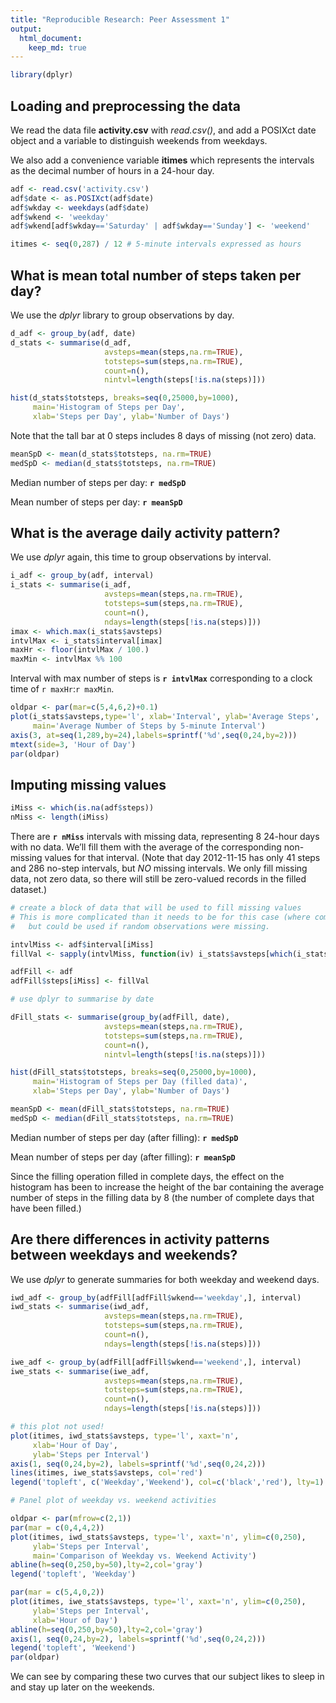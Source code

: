 ```yaml
---
title: "Reproducible Research: Peer Assessment 1"
output: 
  html_document:
    keep_md: true
---
```


```r
library(dplyr)
```

## Loading and preprocessing the data

We read the data file **activity.csv** with *read.csv()*, and add a POSIXct date object and a
variable to distinguish weekends from weekdays.

We also add a convenience variable **itimes** which represents the intervals as the decimal number
of hours in a 24-hour day.

```r
adf <- read.csv('activity.csv')
adf$date <- as.POSIXct(adf$date)
adf$wkday <- weekdays(adf$date)
adf$wkend <- 'weekday'
adf$wkend[adf$wkday=='Saturday' | adf$wkday=='Sunday'] <- 'weekend'

itimes <- seq(0,287) / 12 # 5-minute intervals expressed as hours
```


## What is mean total number of steps taken per day?

We use the *dplyr* library to group observations by day.

```r
d_adf <- group_by(adf, date)
d_stats <- summarise(d_adf, 
                     avsteps=mean(steps,na.rm=TRUE),
                     totsteps=sum(steps,na.rm=TRUE),
                     count=n(),
                     nintvl=length(steps[!is.na(steps)]))

hist(d_stats$totsteps, breaks=seq(0,25000,by=1000),
     main='Histogram of Steps per Day',
     xlab='Steps per Day', ylab='Number of Days')
```

Note that the tall bar at 0 steps includes 8 days of missing (not zero) data.

```r
meanSpD <- mean(d_stats$totsteps, na.rm=TRUE)
medSpD <- median(d_stats$totsteps, na.rm=TRUE)
```

Median number of steps per day: **`r medSpD`**

Mean number of steps per day: **`r meanSpD`**

## What is the average daily activity pattern?

We use *dplyr* again, this time to group observations by interval.

```r
i_adf <- group_by(adf, interval)
i_stats <- summarise(i_adf, 
                     avsteps=mean(steps,na.rm=TRUE),
                     totsteps=sum(steps,na.rm=TRUE),
                     count=n(),
                     ndays=length(steps[!is.na(steps)]))
imax <- which.max(i_stats$avsteps)
intvlMax <- i_stats$interval[imax]
maxHr <- floor(intvlMax / 100.)
maxMin <- intvlMax %% 100

```

Interval with max number of steps is **`r intvlMax`** corresponding to a clock time
of `r maxHr`:`r maxMin`.

```r
oldpar <- par(mar=c(5,4,6,2)+0.1)
plot(i_stats$avsteps,type='l', xlab='Interval', ylab='Average Steps',
     main='Average Number of Steps by 5-minute Interval')
axis(3, at=seq(1,289,by=24),labels=sprintf('%d',seq(0,24,by=2)))
mtext(side=3, 'Hour of Day')
par(oldpar)
```

## Imputing missing values


```r
iMiss <- which(is.na(adf$steps))
nMiss <- length(iMiss)
```

There are **`r nMiss`** intervals with missing data, representing 8 24-hour days with no data.
We'll fill them with the average of the corresponding
non-missing values for that interval. (Note that day 2012-11-15 has only 41 steps and 
286 no-step intervals, but *NO* missing intervals. We only fill missing data, not zero data, so
there will still be zero-valued records in the filled dataset.)

```r
# create a block of data that will be used to fill missing values
# This is more complicated than it needs to be for this case (where complete days are missing)
#   but could be used if random observations were missing.

intvlMiss <- adf$interval[iMiss]
fillVal <- sapply(intvlMiss, function(iv) i_stats$avsteps[which(i_stats$interval==iv)])

adfFill <- adf
adfFill$steps[iMiss] <- fillVal

# use dplyr to summarise by date

dFill_stats <- summarise(group_by(adfFill, date), 
                     avsteps=mean(steps,na.rm=TRUE),
                     totsteps=sum(steps,na.rm=TRUE),
                     count=n(),
                     nintvl=length(steps[!is.na(steps)]))

hist(dFill_stats$totsteps, breaks=seq(0,25000,by=1000),
     main='Histogram of Steps per Day (filled data)',
     xlab='Steps per Day', ylab='Number of Days')

meanSpD <- mean(dFill_stats$totsteps, na.rm=TRUE)
medSpD <- median(dFill_stats$totsteps, na.rm=TRUE)
```

Median number of steps per day (after filling): **`r medSpD`**

Mean number of steps per day (after filling): **`r meanSpD`**

Since the filling operation filled in complete days, the effect on the histogram has been to 
increase the height of the bar containing the average number of steps in the filling data
by 8 (the number of complete days that have been filled.)

## Are there differences in activity patterns between weekdays and weekends?

We use *dplyr* to generate summaries for both weekday and weekend days.

```r
iwd_adf <- group_by(adfFill[adfFill$wkend=='weekday',], interval)
iwd_stats <- summarise(iwd_adf, 
                     avsteps=mean(steps,na.rm=TRUE),
                     totsteps=sum(steps,na.rm=TRUE),
                     count=n(),
                     ndays=length(steps[!is.na(steps)]))

iwe_adf <- group_by(adfFill[adfFill$wkend=='weekend',], interval)
iwe_stats <- summarise(iwe_adf, 
                     avsteps=mean(steps,na.rm=TRUE),
                     totsteps=sum(steps,na.rm=TRUE),
                     count=n(),
                     ndays=length(steps[!is.na(steps)]))
```

```r
# this plot not used!
plot(itimes, iwd_stats$avsteps, type='l', xaxt='n',
     xlab='Hour of Day', 
     ylab='Steps per Interval')
axis(1, seq(0,24,by=2), labels=sprintf('%d',seq(0,24,2)))
lines(itimes, iwe_stats$avsteps, col='red')
legend('topleft', c('Weekday','Weekend'), col=c('black','red'), lty=1)
```

```r
# Panel plot of weekday vs. weekend activities

oldpar <- par(mfrow=c(2,1))
par(mar = c(0,4,4,2))
plot(itimes, iwd_stats$avsteps, type='l', xaxt='n', ylim=c(0,250),
     ylab='Steps per Interval',
     main='Comparison of Weekday vs. Weekend Activity')
abline(h=seq(0,250,by=50),lty=2,col='gray')
legend('topleft', 'Weekday')

par(mar = c(5,4,0,2))
plot(itimes, iwe_stats$avsteps, type='l', xaxt='n', ylim=c(0,250),
     ylab='Steps per Interval',
     xlab='Hour of Day')
abline(h=seq(0,250,by=50),lty=2,col='gray')
axis(1, seq(0,24,by=2), labels=sprintf('%d',seq(0,24,2)))
legend('topleft', 'Weekend')
par(oldpar)
```
We can see by comparing these two curves that our subject likes to sleep in 
and stay up later on the weekends.
